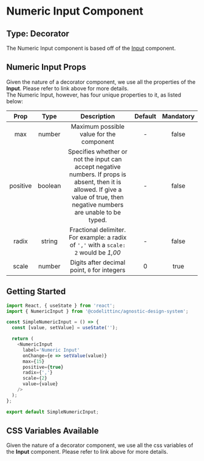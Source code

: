 # Numeric Input Component

## Type: Decorator

The Numeric Input component is based off of the [Input](https://design-system.codelitt.dev/?path=/docs/components-input--default) component.

## Numeric Input Props

Given the nature of a decorator component, we use all the properties of the **Input**. Please refer to link above for more details.<br />
The Numeric Input, however, has four unique properties to it, as listed below:

|   Prop   |  Type   |                                                                                  Description                                                                                   | Default | Mandatory |
| :------: | :-----: | :----------------------------------------------------------------------------------------------------------------------------------------------------------------------------: | :-----: | :-------: |
|   max    | number  |                                                                    Maximum possible value for the component                                                                    |    -    |   false   |
| positive | boolean | Specifies whether or not the input can accept negative numbers. If props is absent, then it is allowed. If give a value of true, then negative numbers are unable to be typed. |    -    |   false   |
|  radix   | string  |                                             Fractional delimiter. For example: a radix of `','` with a `scale: 2` would be _1,00_                                              |    -    |   false   |
|  scale   | number  |                                                                  Digits after decimal point, `0` for integers                                                                  |    0    |   true    |

## Getting Started

```javascript
import React, { useState } from 'react';
import { NumericInput } from '@codelittinc/agnostic-design-system';

const SimpleNumericInput = () => {
  const [value, setValue] = useState('');

  return (
    <NumericInput
      label='Numeric Input'
      onChange={e => setValue(value)}
      max={15}
      positive={true}
      radix={','}
      scale={2}
      value={value}
    />
  );
};

export default SimpleNumericInput;
```

## CSS Variables Available

Given the nature of a decorator component, we use all the css variables of the **Input** component. Please refer to link above for more details.
